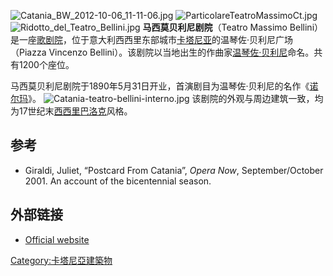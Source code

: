 [[File:Catania_BW_2012-10-06_11-11-06.jpg|thumb]]
[[File:ParticolareTeatroMassimoCt.jpg|thumb]]
[[File:Ridotto_del_Teatro_Bellini.jpg|thumb]]
'''马西莫贝利尼剧院'''（Teatro Massimo Bellini）是一座[[歌剧院|歌剧院]]，位于意大利西西里东部城市[[卡塔尼亚|卡塔尼亚]]的温琴佐·贝利尼广场（Piazza Vincenzo Bellini）。该剧院以当地出生的作曲家[[温琴佐·贝利尼|温琴佐·贝利尼]]命名。共有1200个座位。

马西莫贝利尼剧院于1890年5月31日开业，首演剧目为温琴佐·贝利尼的名作《[[诺尔玛|诺尔玛]]》。
[[File:Catania-teatro-bellini-interno.jpg|thumb]]
该剧院的外观与周边建筑一致，均为17世纪末[[西西里巴洛克|西西里巴洛克]]风格。

==参考==
*Giraldi, Juliet, “Postcard From Catania”, ''Opera Now'', September/October 2001.  An account of the bicentennial season.

==外部链接==
*[https://web.archive.org/web/20060506183248/http://www.teatromassimobellini.it/  Official website] {{it icon}} {{en icon}} {{fr icon}}
{{coord|37|30|15|N|15|05|24|E|region:IT-CT_type:landmark_source:dewiki|display=title}}
[[Category:卡塔尼亞建築物|Category:卡塔尼亞建築物]]